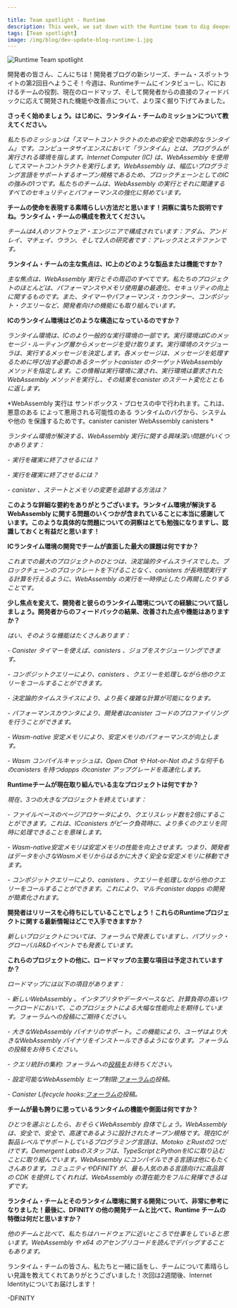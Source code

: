 ```yaml
---

title: Team spotlight - Runtime 
description: This week, we sat down with the Runtime team to dig deeper into the team's role on the IC, their current roadmap, plus some of the features and improvements they've developed in response of direct developer feedback.
tags: [Team spotlight]
image: /img/blog/dev-update-blog-runtime-1.jpg
---
```

![Runtime Team spotlight](../../static/img/blog/dev-update-blog-runtime-1.jpg)

開発者の皆さん、こんにちは！開発者ブログの新シリーズ、チーム・スポットライトの第2回目へようこそ！今週は、Runtimeチームにインタビューし、ICにおけるチームの役割、現在のロードマップ、そして開発者からの直接のフィードバックに応えて開発された機能や改善点について、より深く掘り下げてみました。

**さっそく始めましょう。はじめに、ランタイム・チームのミッションについて教えてください。**

*私たちのミッションは「スマートコントラクトのための安全で効率的なランタイム」です。コンピュータサイエンスにおいて「ランタイム」とは、プログラムが実行される環境を指します。Internet Computer (IC) は、WebAssembly を使用してスマートコントラクトを実行します。WebAssembly は、幅広いプログラミング言語をサポートするオープン規格であるため、ブロックチェーンとしてのICの強みの1つです。私たちのチームは、WebAssembly の実行とそれに関連するすべてのセキュリティとパフォーマンスの強化に努めています。*

**チームの使命を表現する素晴らしい方法だと思います！洞察に満ちた説明ですね。ランタイム・チームの構成を教えてください。**

*チームは4人のソフトウェア・エンジニアで構成されています：アダム、アンドレイ、マチェイ、ウラン、そして2人の研究者です：アレックスとステファンです。*

**ランタイム・チームの主な焦点は、IC上のどのような製品または機能ですか？**

*主な焦点は、WebAssembly 実行とその周辺のすべてです。私たちのプロジェクトのほとんどは、パフォーマンスやメモリ使用量の最適化、セキュリティの向上に関するものです。また、タイマーやパフォーマンス・カウンター、コンポジット・クエリーなど、開発者向けの機能にも取り組んでいます。*

**ICのランタイム環境はどのような構造になっているのですか？**

*ランタイム環境は、ICのより一般的な実行環境の一部です。実行環境はICのメッセージ・ルーティング層からメッセージを受け取ります。実行環境のスケジューラは、実行するメッセージを決定します。各メッセージは、メッセージを処理するために呼び出す必要のあるターゲットcanister のターゲットWebAssembly メソッドを指定します。この情報は実行環境に渡され、実行環境は要求されたWebAssembly メソッドを実行し、その結果をcanister のステート変化とともに返します。*

*WebAssembly 実行は サンドボックス・プロセスの中で行われます。これは、悪意のある によって悪用される可能性のある ランタイムのバグから、システムや他の を保護するためです。canister canister WebAssembly canisters *

*ランタイム環境が解決する、WebAssembly 実行に関する興味深い問題がいくつかあります：*

*- 実行を確実に終了させるには？*

*- 実行を確実に終了させるには？*

*- canister 、ステートとメモリの変更を追跡する方法は？*

**このような詳細な要約をありがとうございます。ランタイム環境が解決するWebAssembly に関する問題のいくつかが含まれていることに本当に感謝しています。このような具体的な問題についての洞察はとても勉強になりますし、認識しておくと有益だと思います！**

**ICランタイム環境の開発でチームが直面した最大の課題は何ですか？**

*これまでの最大のプロジェクトのひとつは、決定論的タイムスライスでした。ブロックチェーンのブロックレートを下げることなく、canisters が長時間実行する計算を行えるように、WebAssembly の実行を一時停止したり再開したりすることです。*

**少し焦点を変えて、開発者と彼らのランタイム環境についての経験について話しましょう。開発者からのフィードバックの結果、改善された点や機能はありますか？**

*はい、そのような機能はたくさんあります：*

*- Canister タイマーを使えば、canisters 、ジョブをスケジューリングできます。*

*- コンポジットクエリーにより、canisters 、クエリーを処理しながら他のクエリーをコールすることができます。*

*- 決定論的タイムスライスにより、より長く複雑な計算が可能になります。*

*- パフォーマンスカウンタにより、開発者はcanister コードのプロファイリングを行うことができます。*

*- Wasm-native 安定メモリにより、安定メモリのパフォーマンスが向上します。*

*- Wasm コンパイルキャッシュは、Open Chat や Hot-or-Not のような何千ものcanisters を持つdapps のcanister アップグレードを高速化します。*

**Runtimeチームが現在取り組んでいる主なプロジェクトは何ですか？**

*現在、3つの大きなプロジェクトを終えています：*

*- ファイルベースのページアロケータにより、クエリスレッド数を2倍にすることができます。これは、ICcanisters がピーク負荷時に、より多くのクエリを同時に処理できることを意味します。*

*- Wasm-native安定メモリは安定メモリの性能を向上させます。つまり、開発者はデータを小さなWasmメモリからはるかに大きく安全な安定メモリに移動できます。*

*- コンポジットクエリーにより、canisters 、クエリーを処理しながら他のクエリーをコールすることができます。これにより、マルチcanister dapps の開発が簡素化されます。*

**開発者はリリースを心待ちにしていることでしょう！これらのRuntimeプロジェクトに関する最新情報はどこで入手できますか？**

*新しいプロジェクトについては、フォーラムで発表していますし、パブリック・グローバルR\&Dイベントでも発表しています。*

**これらのプロジェクトの他に、ロードマップの主要な項目は予定されていますか？**

*ロードマップには以下の項目があります：*

*- 新しいWebAssembly 。インタプリタやデータベースなど、計算負荷の高いワークロードにおいて、このプロジェクトによる大幅な性能向上を期待しています。フォーラムへの投稿にご期待ください。*

*- 大きなWebAssembly バイナリのサポート。この機能により、ユーザはより大きなWebAssembly バイナリをインストールできるようになります。フォーラムの投稿をお待ちください。*

*- クエリ統計の集約: フォーラムへの[投稿を](https://forum.dfinity.org/t/community-consideration-explore-query-charging/19247/24?u=ulan)お待ちください。*

*- 設定可能なWebAssembly ヒープ制限:[フォーラムの](https://forum.dfinity.org/t/proposal-configurable-wasm-heap-limit/17794)投稿。*

*- Canister Lifecycle hooks:[フォーラムの](https://forum.dfinity.org/t/canister-lifecycle-hooks/17089)投稿。*

**チームが最も誇りに思っているランタイムの機能や側面は何ですか？**

*ひとつを選ぶとしたら、おそらくWebAssembly 自体でしょう。WebAssembly は、安全で、安全で、高速であるように設計されたオープン規格です。現在ICが製品レベルでサポートしているプログラミング言語は、Motoko とRustの2つだけです。Demergent Labsのスタッフは、TypeScriptとPythonをICに取り込むことに取り組んでいます。WebAssembly にコンパイルできる言語は他にもたくさんあります。コミュニティやDFINITY が、最も人気のある言語向けに高品質の CDK を提供してくれれば、WebAssembly の潜在能力をフルに発揮できるはずです。*

**ランタイム・チームとそのランタイム環境に関する開発について、非常に参考になりました！最後に、DFINITY の他の開発チームと比べて、Runtime チームの特徴は何だと思いますか？**

*他のチームと比べて、私たちはハードウェアに近いところで仕事をしていると思います。WebAssembly や x64 のアセンブリコードを読んでデバッグすることもあります。*

ランタイム・チームの皆さん、私たちと一緒に話をし、チームについて素晴らしい見識を教えてくれてありがとうございました！次回は2週間後、Internet Identityについてお届けします！

\-DFINITY

<!---


![Runtime Team spotlight](../../static/img/blog/dev-update-blog-runtime-1.jpg)

Hello developers and welcome to the second installment of the dev blog's new series team spotlight! This week, we sat down with the Runtime team to dig deeper into the team's role on the IC, their current roadmap, plus some of the features and improvements they've developed in response of direct developer feedback. 

**Let's get started. To kick things off, could you describe the mission of the Runtime team?**

*Our mission is “secure and efficient runtime for smart contracts”. In computer science, the word “runtime” refers to an environment in which programs run. The Internet Computer (IC) runs smart contracts using WebAssembly, which is one of the strengths of the IC as a blockchain because WebAssembly is an open standard that supports a wide range of programming languages. Our team strives to enhance the security and performance of WebAssembly execution and everything related to it.*

**I think that's a great way to describe the team's mission! What an insightful explanation. What is the composition of the Runtime team?**

*The team consists of four software engineers: Adam, Andriy, Maciej, Ulan and two researchers: Alex and Stefan.*

**What product or feature on the IC is the primary focus of the Runtime team?**

*The main focus is WebAssembly execution and everything around it. Most of our projects are about optimizing performance, memory usage and improving security. We also work on more developer-facing features like timers, performance counter, and composite queries.*

**Could you give a brief overview of how the IC runtime environment is structured and how it operates?**

*The runtime environment is part of the more general execution environment of the IC. The execution environment receives messages from the message routing layer of the IC. The scheduler in the execution environment decides which messages to run. Each message specifies the target WebAssembly method of the target canister that needs to be invoked in order to process the message. That information is passed to the runtime environment, whose job is to execute the requested WebAssembly method and return the result along with the state changes of the canister.*

*WebAssembly execution happens inside a canister sandbox process. This is an example of improving security, because it protects the system and other canisters against bugs in the WebAssembly runtime that may be exploited by a malicious canister.*

*There are a few interesting problems related to WebAssembly execution that the runtime environment solves:*

*- How to ensure that execution terminates?*

*- How much to charge for execution?*

*- How to keep track of changes in the canister state and memory?*

**Thank you for such a detailed summary, and I really appreciate the inclusion of some of the problems regarding WebAssembly that the runtime environment solves. I think this insight into these specific problems is very educational and beneficial to be aware of!**

**What’s the biggest challenge the team has faced with developing the IC runtime environment?**

*One of the largest projects so far was deterministic time slicing. The idea is to suspend and resume WebAssembly execution such that canisters can do long-running computations without reducing the block rate of the blockchain.*

**Switching focus a bit, let's talk about developers and their experience with the runtime environment. Have any improvements or features been made as a direct result of developer feedback?**

*Yes, there are many such features:*

*- Canister timers allow canisters to schedule jobs.*

*- Composite queries allow canisters to call other queries while handling a query.*

*- Deterministic time slicing allows longer and more complex computations.*

*- Performance counter allows the developer to profile canister code.*

*- Wasm-native stable memory improves performance of the stable memory.*

*- Wasm compilation cache speeds up canister upgrades in dapps that have thousands of canisters such as Open Chat and Hot-or-Not.*

**What is the primary project that the Runtime team is working on or focused on currently?**

*Right now we are finishing three large projects:*

*- File-based page allocator enables doubling the number of query threads. This means that IC canisters can handle more queries concurrently at peak loads.*

*- Wasm-native stable memory improves performance of the stable memory. This means that developers can move the data from small Wasm memory to a much larger and safer stable memory.*

*- Composite queries allow canisters to call other queries while handling a query. This simplifies development of multi-canister dapps.*

**Those sound like some incredible projects that I'm sure developers are quite excited for the release of! Where should developers look for the latest updates on these Runtime projects?**

*We announce new projects in the forum and also present at the Public Global R&D events.*

**In addition to these projects, are there any other major roadmap items planned?**

*We have the following items in our roadmap:*

*- New WebAssembly instrumentation. We expect huge performance improvements from this project in some compute heavy workloads such as interpreters and databases. Stay tuned for the forum post.*

*- Supporting large WebAssembly binaries. This feature will allow users to install larger WebAssembly binaries. Stay tuned for the forum post.*

*- Query statistics aggregation: [forum post.](https://forum.dfinity.org/t/community-consideration-explore-query-charging/19247/24?u=ulan)*

*- Configurable WebAssembly heap limit: [forum post.](https://forum.dfinity.org/t/proposal-configurable-wasm-heap-limit/17794)*

*- Canister Lifecycle hooks: [forum post.](https://forum.dfinity.org/t/canister-lifecycle-hooks/17089)*

**What is one feature or aspect of the runtime that the team is the most proud of?**

*If we have to choose one, then it is probably WebAssembly itself. It is an amazing technology that’s gaining wide adoption. WebAssembly is an open standard that was designed to be secure, safe, and fast. Right now IC supports only two programming languages at the production level: Motoko and Rust. Folks from Demergent Labs are working on bringing TypeScript and Python to the IC. There are many more languages that compile to WebAssembly. If the community or DFINITY would provide high-quality CDKs for the most popular languages, then we would reach the full potential of WebAssembly.*

**This has been incredibly informative on the Runtime team and their developments on the runtime environment, thank you for such educational answers! To wrap things up, what would you say makes the Runtime team unique compared to some of the other dev teams at DFINITY?**

*Compared to other teams we probably work closer to the hardware. Sometimes we read and debug WebAssembly and x64 assembly code.*

Thank you to the Runtime team for sitting down with us and giving some great insight into the team! That'll wrap up this issue of team spotlight, be sure to check in again in two weeks for the next installment that'll dive into Internet Identity! 

-DFINITY

-->
